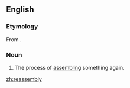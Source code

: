 ==English==

===Etymology===
From {{prefix|re|assembly}}.

===Noun===
{{en-noun|reassembl|ies|-}}

# The process of [[assemble|assembling]] something again.

[[zh:reassembly]]